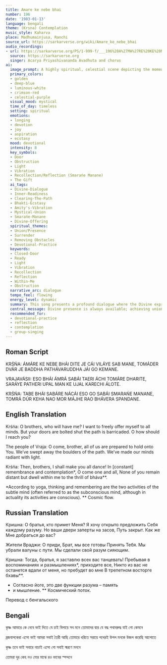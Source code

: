 ```yaml
---
title: Amare ke nebe bhai
number: 196
date: '1983-01-13'
language: bengali
theme: (Krsna) Contemplation
music_style: Kaharva
place: Madhumainjusa, Ranchi
source_url: https://sarkarverse.org/wiki/Amare_ke_nebe_bhai
audio_recordings:
- url: https://sarkarverse.org/PS/1-999-f/___196%20A%27MA%27RE%20KE%20NEVE%20BHA%27I.mp3
  source: https://sarkarverse.org
  singer: Acarya Priyashivananda Avadhuta and chorus
ai:
  image_prompt: A highly spiritual, celestial scene depicting the moment of union between the Divine (Krsna) and the ready devotees. A central figure radiating golden and deep-blue light stands on a path where fragmented stones (obstacles) are dissolving into shimmering white light, revealing an inner pathway. The Vrajabalakas, positioned with glowing, uplifted hearts, are reaching out, enveloped by the 'vibration of amity,' signaling immediate and ecstatic spiritual connection. The style is mystical realism with a strong sense of dynamic divine movement.
  primary_colors:
  - golden
  - deep-blue
  - luminous-white
  - crimson-red
  - celestial-purple
  visual_mood: mystical
  time_of_day: timeless
  setting: spiritual
  emotions:
  - longing
  - devotion
  - joy
  - aspiration
  - ecstasy
  mood: devotional
  intensity: 8
  key_symbols:
  - Door
  - Obstruction
  - Light
  - Vibration
  - Recollection/Reflection (Smarańe Manane)
  - The Gift
  ai_tags:
  - Divine-Dialogue
  - Inner-Readiness
  - Clearing-The-Path
  - Bhakti-Ecstasy
  - Amity's-Vibration
  - Mystical-Union
  - Smarańe-Manane
  - Divine-Offering
  spiritual_themes:
  - Union/Presence
  - Surrender
  - Removing Obstacles
  - Devotional-Practice
  keywords:
  - Closed-Door
  - Ready
  - Light
  - Vibration
  - Recollection
  - Reflection
  - Within-Me
  - Obstruction
  narrative_arc: dialogue
  tempo_feel: flowing
  energy_level: dynamic
  summary: This song presents a profound dialogue where the Divine expresses a desire to distribute universal love, but finds the pathway blocked by the human mind's closed doors. The devotees affirm their readiness by clearing the egoic obstacles and making their psyches bright with spiritual light. The Divine immediately responds, affirming that they are not distant but exist within Him in the ecstatic vibration of love (bhava).
  central_message: Divine presence is always available; achieving union requires the removal of inner obstacles and continuous engagement through spiritual recollection and reflection.
  recommended_for:
  - devotional-practice
  - reflection
  - contemplation
  - group-singing
---
```


## Roman Script

KRŚŃA:
ÁMÁRE KE NEBE BHÁI DITE JE CÁI
VILÁYE SAB MANE,
TOMÁDER DVÁR JE BADDHA
PATHÁVARUDDHA JÁI GO KEMANE.

VRAJAVÁSII:
ESO BHÁI ÁMRÁ SABÁI TAERI ÁCHI
TOMÁRE DHARITE,
SARÁYE PATHERI UPAL MAN KE UJAL
KARECHI ÁLOTE.

KRŚŃA:
TABE BHÁI SABÁRE NÁCÁI ESO GO SABÁI
SMARAŃE MANANE,
TOMRÁ DÚR KEHA NAO MOR MÁJHE RAO
BHÁVERA SPANDANE.

## English Translation

Krśńa:
O brothers, who will have me?
I want to freely offer myself to all minds.
But your doors are bolted shut
the path is barricaded. O how should I reach you?

The people of Vraja:
O come, brother, all of us are prepared
to hold onto You.
We’ve swept away the boulders of the path.
We’ve made our minds radiant
with light.

Krśńa:
Then, brothers, I shall make you all dance!
In [constant] remembrance and contemplation*,
O come one and all,
None of you remain distant but dwell within me
to the thrill of bháva**.

*According to yoga, thinking and remembering
are the two activities of the subtle mind
(often referred to as the subconscious mind,
although in actuality its activities are conscious).
** Cosmic flow.

## Russian Translation

Кришна:
О братья, кто примет Меня?
Я хочу открыто предложить Себя каждому разуму.
Но ваши двери заперты на засов,
Путь закрыт. Как же Мне добраться до вас?

Жители Враджи:
О приди, Брат, мы все готовы
Принять Тебя.
Мы убрали валуны с пути.
Мы сделали свой разум сияющим.

Кришна:
Тогда, братья, я заставлю всех вас танцевать!
Пребывая в воспоминаниях и размышлениях*,
приходите все,
Никто из вас не останется вдали от меня,
но пребудет во мне
В трепетном восторге бхавы**.

* Согласно йоге, это две функции разума – память
* и мышление.
** Космический поток.

Перевод с бенгальского

## Bengali

কৃষ্ণ
আমারে কে নেবে ভাই 
দিতে যে চাই 
বিলায়ে সব মনে
তোমাদের দ্বার যে বদ্ধ 
পথাবরুদ্ধ 
যাই গো কেমনে

ব্রজবালকেরা
এসো ভাই আমরা সবাই 
তৈরী আছি 
তোমারে ধরিতে
সরায়ে পথেরই উপল 
মনকে উজল 
করেছি আলোতে

কৃষ্ণ
তবে ভাই সবারে নাচাই 
এসো গো সবাই 
স্মরণে মননে

তোমরা দূর কেহ নও 
মোর মাঝে রও 
ভাবের স্পন্দনে
